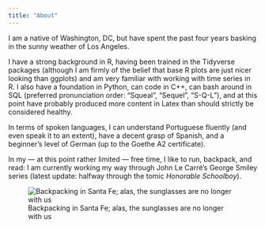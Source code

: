 ```yaml
---
title: "About"
---
```


I am a native of Washington, DC, but have spent the past four years basking in the sunny weather of Los Angeles.

I have a strong background in R, having been trained in the Tidyverse packages (although I am firmly of the belief that base R plots are just nicer looking than ggplots) and am very familiar with working with time series in R. I also have a foundation in Python, can code in C++, can bash around in SQL (preferred pronunciation order: "Squeal", "Sequel", "S-Q-L"), and at this point have probably produced more content in Latex than should strictly be considered healthy.

In terms of spoken languages, I can understand Portuguese fluently (and even speak it to an extent), have a decent grasp of Spanish, and a beginner's level of German (up to the Goethe A2 certificate).

In my — at this point rather limited — free time, I like to run, backpack, and read: I am currently working my way through John Le Carré's George Smiley series (latest update: halfway through the tomic *Honorable Schoolboy*).

![Backpacking in Santa Fe; alas, the sunglasses are no longer with us](SantaFe.jpeg)
